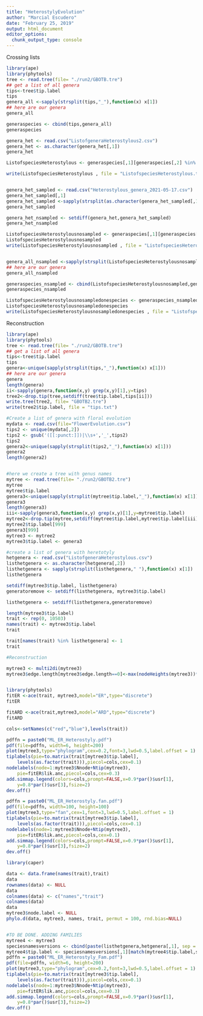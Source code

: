 ```yaml
---
title: "HeterostylyEvolution"
author: "Marcial Escudero"
date: "February 25, 2019"
output: html_document
editor_options: 
  chunk_output_type: console
---
```


Crossing lists

```r

library(ape)
library(phytools)
tree <- read.tree(file= "./run2/GBOTB.tre")
## get a list of all genera
tips<-tree$tip.label
tips
genera_all <-sapply(strsplit(tips,"_"),function(x) x[1])
## here are our genera
genera_all

generaspecies <- cbind(tips,genera_all)
generaspecies

genera_het <- read.csv("ListofgeneraHeterostylous2.csv")
genera_het <- as.character(genera_het[,1])
genera_het

ListofspeciesHeterostylous <- generaspecies[,1][generaspecies[,2] %in% genera_het]

write(ListofspeciesHeterostylous , file = "ListofspeciesHeterostylous.txt")


genera_het_sampled <- read.csv("Heterostylous_genera_2021-05-17.csv")
genera_het_sampled[,1]
genera_het_sampled <-sapply(strsplit(as.character(genera_het_sampled[,1]),"_"),function(x) x[1])
genera_het_sampled

genera_het_nsampled <- setdiff(genera_het,genera_het_sampled)
genera_het_nsampled

ListofspeciesHeterostylousnosampled <- generaspecies[,1][generaspecies[,2] %in% genera_het_nsampled]
ListofspeciesHeterostylousnosampled
write(ListofspeciesHeterostylousnosampled , file = "ListofspeciesHeterostylousnosampled.txt")


genera_all_nsampled <-sapply(strsplit(ListofspeciesHeterostylousnosampled,"_"),function(x) x[1])
## here are our genera
genera_all_nsampled

generaspecies_nsampled <- cbind(ListofspeciesHeterostylousnosampled,genera_all_nsampled)
generaspecies_nsampled

ListofspeciesHeterostylousnosampledonespecies <- generaspecies_nsampled[!duplicated(generaspecies_nsampled[,2]),1]
ListofspeciesHeterostylousnosampledonespecies
write(ListofspeciesHeterostylousnosampledonespecies , file = "ListofspeciesHeterostylousnosampledonespecies.txt")


```


Reconstruction
```r

library(ape)
library(phytools)
tree <- read.tree(file= "./run2/GBOTB.tre")
## get a list of all genera
tips<-tree$tip.label
tips
genera<-unique(sapply(strsplit(tips,"_"),function(x) x[1]))
## here are our genera
genera
length(genera)
ii<-sapply(genera,function(x,y) grep(x,y)[1],y=tips)
tree2<-drop.tip(tree,setdiff(tree$tip.label,tips[ii]))
write.tree(tree2, file= "GBOTB2.tre")
write(tree2$tip.label, file = "tips.txt")

#Create a list of genera with floral evolution
mydata <- read.csv(file="FlowerEvolution.csv")
tips2 <- unique(mydata[,2])
tips2 <- gsub('([[:punct:]])|\\s+','_',tips2)
tips2
genera2<-unique(sapply(strsplit(tips2,"_"),function(x) x[1]))
genera2
length(genera2)


#here we create a tree with genus names
mytree <- read.tree(file= "./run2/GBOTB2.tre")
mytree
mytree$tip.label
genera3<-unique(sapply(strsplit(mytree$tip.label,"_"),function(x) x[1]))
genera3
length(genera3)
iii<-sapply(genera3,function(x,y) grep(x,y)[1],y=mytree$tip.label)
mytree2<-drop.tip(mytree,setdiff(mytree$tip.label,mytree$tip.label[iii]))
mytree2$tip.label[999]
genera3[999]
mytree3 <- mytree2 
mytree3$tip.label <- genera3

#create a list of genera with heretotyly
hetgenera <- read.csv("ListofgeneraHeterostylous.csv")
listhetgenera <- as.character(hetgenera[,2])
listhetgenera <- sapply(strsplit(listhetgenera," "),function(x) x[1])
listhetgenera

setdiff(mytree3$tip.label, listhetgenera)
generatoremove <- setdiff(listhetgenera, mytree3$tip.label)

listhetgenera <- setdiff(listhetgenera,generatoremove) 

length(mytree3$tip.label)
trait <- rep(0, 10503)
names(trait) <- mytree3$tip.label
trait

trait[names(trait) %in% listhetgenera] <- 1
trait

#Reconstruction

mytree3 <- multi2di(mytree3)
mytree3$edge.length[mytree3$edge.length==0]<-max(nodeHeights(mytree3))*1e-6


library(phytools)
fitER <-ace(trait, mytree3,model="ER",type="discrete")
fitER

fitARD <-ace(trait,mytree3,model="ARD",type="discrete")
fitARD

cols<-setNames(c("red","blue"),levels(trait))

pdffn = paste0("ML_ER_Heterostyly.pdf")
pdf(file=pdffn, width=6, height=200)
plot(mytree3,type="phylogram",cex=0.2,font=3,lwd=0.5,label.offset = 1)
tiplabels(pie=to.matrix(trait[mytree3$tip.label],
    levels(as.factor(trait))),piecol=cols,cex=0.1)
nodelabels(node=1:mytree3$Nnode+Ntip(mytree3),
    pie=fitER$lik.anc,piecol=cols,cex=0.3)
add.simmap.legend(colors=cols,prompt=FALSE,x=0.9*par()$usr[1],
    y=0.8*par()$usr[3],fsize=2)
dev.off()

pdffn = paste0("ML_ER_Heterostyly.fan.pdf")
pdf(file=pdffn, width=100, height=100)
plot(mytree3,type="fan",cex=1,font=3,lwd=0.5,label.offset = 1)
tiplabels(pie=to.matrix(trait[mytree3$tip.label],
    levels(as.factor(trait))),piecol=cols,cex=0.1)
nodelabels(node=1:mytree3$Nnode+Ntip(mytree3),
    pie=fitER$lik.anc,piecol=cols,cex=0.1)
add.simmap.legend(colors=cols,prompt=FALSE,x=0.9*par()$usr[1],
    y=0.8*par()$usr[3],fsize=2)
dev.off()

library(caper)

data <- data.frame(names(trait),trait)
data
rownames(data) <- NULL
data
colnames(data) <- c("names","trait")
colnames(data)
data
mytree3$node.label <- NULL
phylo.d(data, mytree3, names, trait, permut = 100, rnd.bias=NULL)


#TO BE DONE. ADDING FAMILIES
mytree4 <- mytree3
speciesnamesversions <- cbind(paste(listhetgenera,hetgenera[,1], sep = "_"),listhetgenera)
mytree4$tip.label <- speciesnamesversions[,1][match(mytree4$tip.label,speciesnamesversions[,2])]
pdffn = paste0("ML_ER_Heterostyly_Fam.pdf")
pdf(file=pdffn, width=6, height=200)
plot(mytree3,type="phylogram",cex=0.2,font=3,lwd=0.5,label.offset = 1)
tiplabels(pie=to.matrix(trait[mytree3$tip.label],
    levels(as.factor(trait))),piecol=cols,cex=0.1)
nodelabels(node=1:mytree3$Nnode+Ntip(mytree3),
    pie=fitER$lik.anc,piecol=cols,cex=0.3)
add.simmap.legend(colors=cols,prompt=FALSE,x=0.9*par()$usr[1],
    y=0.8*par()$usr[3],fsize=2)
dev.off()

```


